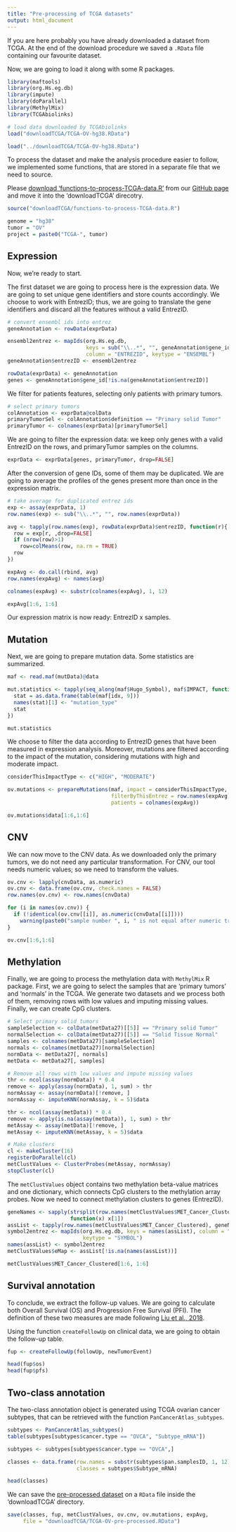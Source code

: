 ```yaml
---
title: "Pre-processing of TCGA datasets"
output: html_document
---
```


If you are here probably you have already downloaded a dataset from TCGA.
At the end of the download procedure we saved a `.RData` file containing our favourite dataset.

Now, we are going to load it along with some R packages.

```r
library(maftools)
library(org.Hs.eg.db)
library(impute)
library(doParallel)
library(MethylMix)
library(TCGAbiolinks)
```

```r
# load data downloaded by TCGAbiolinks
load("downloadTCGA/TCGA-OV-hg38.RData")
```

```r
load("../downloadTCGA/TCGA-OV-hg38.RData")
```


To process the dataset and make the analysis procedure easier to follow, 
we implemented some functions, that are stored in a separate file that we need to source.

Please [download ‘functions-to-process-TCGA-data.R’](https://caluralab.github.io/MOSClipTutorials/Rmd/downloadTCGA/functions-to-process-TCGA-data.R) from our [GitHub page](https://github.com/CaluraLab/MOSClipTutorials) 
and move it into the ‘downloadTCGA’ direcotry.  

```r
source("downloadTCGA/functions-to-process-TCGA-data.R")

genome = "hg38"
tumor = "OV"
project = paste0("TCGA-", tumor)
```

## Expression

Now, we’re ready to start.

The first dataset we are going to process here is the expression data. 
We are going to set unique gene identifiers and store counts accordingly. 
We choose to work with EntrezID; thus, we are going to translate the gene identifiers 
and discard all the features without a valid EntrezID.

```r
# convert ensembl ids into entrez
geneAnnotation <- rowData(exprData)

ensembl2entrez <- mapIds(org.Hs.eg.db, 
                         keys = sub("\\..*", "", geneAnnotation$gene_id),
                         column = "ENTREZID", keytype = "ENSEMBL")
geneAnnotation$entrezID <- ensembl2entrez

rowData(exprData) <- geneAnnotation
genes <- geneAnnotation$gene_id[!is.na(geneAnnotation$entrezID)]
```

We filter for patients features, selecting only patients with primary tumors.

```r
# select primary tumors
colAnnotation <- exprData@colData
primaryTumorSel <- colAnnotation$definition == "Primary solid Tumor"
primaryTumor <- colnames(exprData)[primaryTumorSel]
```

We are going to filter the expression data: we keep only genes with a valid
EntrezID on the rows, and primaryTumor samples on the columns.

```r
exprData <- exprData[genes, primaryTumor, drop=FALSE]
```

After the conversion of gene IDs, some of them may be duplicated.
We are going to average the profiles of the genes present more than once in the expression matrix.

```r
# take average for duplicated entrez ids
exp <- assay(exprData, 1)
row.names(exp) <- sub("\\..*", "", row.names(exprData))

avg <- tapply(row.names(exp), rowData(exprData)$entrezID, function(r){
  row = exp[r, ,drop=FALSE]
  if (nrow(row)>1)
    row=colMeans(row, na.rm = TRUE)
  row
})

expAvg <- do.call(rbind, avg)
row.names(expAvg) <- names(avg)

colnames(expAvg) <- substr(colnames(expAvg), 1, 12)

expAvg[1:6, 1:6]
```

Our expression matrix is now ready: EntrezID x samples.

## Mutation

Next, we are going to prepare mutation data.
Some statistics are summarized.

```r
maf <- read.maf(mutData)@data

mut.statistics <- tapply(seq_along(maf$Hugo_Symbol), maf$IMPACT, function(idx){
  stat = as.data.frame(table(maf[idx, 9]))
  names(stat)[1] <- "mutation_type"
  stat
})

mut.statistics
```

We choose to filter the data according to EntrezID genes that have been measured 
in expression analysis. Moreover, mutations are filtered according to the impact of the mutation,
considering mutations with high and moderate impact.

```r
considerThisImpactType <- c("HIGH", "MODERATE")

ov.mutations <- prepareMutations(maf, impact = considerThisImpactType, 
                                 filterByThisEntrez = row.names(expAvg), 
                                 patients = colnames(expAvg))

ov.mutations$data[1:6,1:6]
```

## CNV

We can now move to the CNV data. As we downloaded only the primary tumors, 
we do not need any particular transformation. For CNV, our tool needs numeric values; 
so we need to transform the values.

```r
ov.cnv <- lapply(cnvData, as.numeric)
ov.cnv <- data.frame(ov.cnv, check.names = FALSE)
row.names(ov.cnv) <- row.names(cnvData)

for (i in names(ov.cnv)) {
  if (!identical(ov.cnv[[i]], as.numeric(cnvData[[i]])))
    warning(paste0("sample number ", i, " is not equal after numeric transformation"))
}

ov.cnv[1:6,1:6]
```

## Methylation

Finally, we are going to process the methylation data with `MethylMix` R package.
First, we are going to select the samples that are ‘primary tumors’ and ‘normals’ in the TCGA.
We generate two datasets and we process both of them, removing rows with low values and 
imputing missing values. Finally, we can create CpG clusters.

```r
# Select primary solid tumors
sampleSelection <- colData(metData27)[[5]] == "Primary solid Tumor"
normalSelection <- colData(metData27)[[5]] == "Solid Tissue Normal"
samples <- colnames(metData27)[sampleSelection]
normals <- colnames(metData27)[normalSelection]
normData <- metData27[, normals]
metData <- metData27[, samples]

# Remove all rows with low values and impute missing values
thr <- ncol(assay(normData)) * 0.4
remove <- apply(assay(normData), 1, sum) > thr
normAssay <- assay(normData)[!remove, ]
normAssay <- imputeKNN(normAssay, k = 5)$data

thr <- ncol(assay(metData)) * 0.4
remove <- apply(is.na(assay(metData)), 1, sum) > thr
metAssay <- assay(metData)[!remove, ]
metAssay <- imputeKNN(metAssay, k = 5)$data

# Make clusters
cl <- makeCluster(16)
registerDoParallel(cl)
metClustValues <- ClusterProbes(metAssay, normAssay)
stopCluster(cl)
```

The `metClustValues` object contains two methylation beta-value matrices and one dictionary, 
which connects CpG clusters to the methylation array probes. 
Now we need to connect methylation clusters to genes (EntrezID).

```r
geneNames <- sapply(strsplit(row.names(metClustValues$MET_Cancer_Clustered), "---"),
                    function(x) x[1])
assList <- tapply(row.names(metClustValues$MET_Cancer_Clustered), geneNames, function(g) g)
symbol2entrez <- mapIds(org.Hs.eg.db, keys = names(assList), column = "ENTREZID",
                        keytype = "SYMBOL")
names(assList) <- symbol2entrez
metClustValues$eMap <- assList[!is.na(names(assList))]

metClustValues$MET_Cancer_Clustered[1:6, 1:6]
```

## Survival annotation

To conclude, we extract the follow-up values. 
We are going to calculate both Overall Survival (OS) and Progression Free Survival (PFI). 
The definition of these two measures are made following [Liu et al., 2018](https://www.sciencedirect.com/science/article/pii/S0092867418302290).

Using the function `createFollowUp` on clinical data, we are going to obtain the follow-up table.

```r
fup <- createFollowUp(followUp, newTumorEvent)

head(fup$os)
head(fup$pfs)
```

## Two-class annotation

The two-class annotation object is generated using TCGA ovarian cancer subtypes,
that can be retrieved with the function `PanCancerAtlas_subtypes`.

```r
subtypes <- PanCancerAtlas_subtypes()
table(subtypes[subtypes$cancer.type == "OVCA", "Subtype_mRNA"])

subtypes <- subtypes[subtypes$cancer.type == "OVCA",]

classes <- data.frame(row.names = substr(subtypes$pan.samplesID, 1, 12), 
                      classes = subtypes$Subtype_mRNA)

head(classes)
```

We can save the [pre-processed dataset](https://caluralab.github.io/MOSClipTutorials/Rmd/downloadTCGA/TCGA-OV-pre-processed.RData) 
on a `RData` file inside the 'downloadTCGA' directory.

```r
save(classes, fup, metClustValues, ov.cnv, ov.mutations, expAvg, 
     file = "downloadTCGA/TCGA-OV-pre-processed.RData")
```


